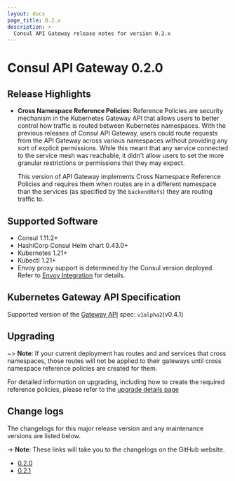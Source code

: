 ```yaml
---
layout: docs
page_title: 0.2.x
description: >-
  Consul API Gateway release notes for version 0.2.x
---
```


# Consul API Gateway 0.2.0

## Release Highlights

- **Cross Namespace Reference Policies:**  Reference Policies are security
  mechanism in the Kubernetes Gateway API that allows users to better control
  how traffic is routed between Kubernetes namespaces. With the previous
  releases of Consul API Gateway, users could route requests from the API
  Gateway across various namespaces without providing any sort of explicit
  permissions. While this meant that any service connected to the service mesh
  was reachable, it didn't allow users to set the more granular restrictions or
  permissions that they may expect.

  This version of API Gateway implements Cross Namespace Reference Policies
  and requires them when routes are in a different namespace than the services
  (as specified by the `backendRefs`) they are routing traffic to.

## Supported Software

- Consul 1.11.2+
- HashiCorp Consul Helm chart 0.43.0+
- Kubernetes 1.21+
- Kubectl 1.21+
- Envoy proxy support is determined by the Consul version deployed. Refer to
  [Envoy Integration](/docs/connect/proxies/envoy) for details.

## Kubernetes Gateway API Specification

Supported version of the [Gateway API](https://gateway-api.sigs.k8s.io/) spec: `v1alpha2`(v0.4.1)

## Upgrading

~> **Note**: If your current deployment has routes and and services that cross namespaces, those routes will not be applied to their gateways until cross namespace reference policies are created for them.

For detailed information on upgrading, including how to create the required reference policies, please refer to the [upgrade details page](/docs/api-gateway/upgrade-specific-versions)

## Change logs

The changelogs for this major release version and any maintenance versions are listed below.

-> **Note**: These links will take you to the changelogs on the GitHub website.

- [0.2.0](https://github.com/hashicorp/consul-api-gateway/releases/tag/v0.2.0)
- [0.2.1](https://github.com/hashicorp/consul-api-gateway/releases/tag/v0.2.1)
